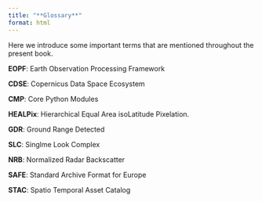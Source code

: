 ```yaml
---
title: "**Glossary**"
format: html
---
```


Here we introduce some important terms that are mentioned throughout the present book.

**EOPF**: Earth Observation Processing Framework

**CDSE**: Copernicus Data Space Ecosystem

**CMP**: Core Python Modules

**HEALPix**: Hierarchical Equal Area isoLatitude Pixelation.

**GDR**: Ground Range Detected

**SLC**: Singlme Look Complex

**NRB**: Normalized Radar Backscatter

**SAFE**: Standard Archive Format for Europe

**STAC**: Spatio Temporal Asset Catalog
